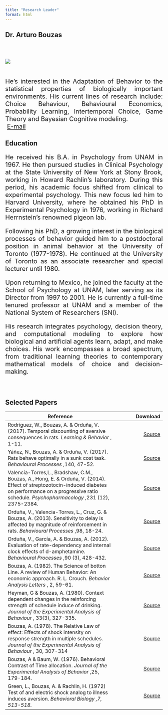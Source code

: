 ```yaml
---
title: "Research Leader"
format: html
---
```


## Dr. Arturo Bouzas

<br>




::: {layout="[30,100]" .profile-header}


<div class="img a">![](arturophotos/Arturo.png){.profile-pic}
</div class="img a">


<br> 
He's interested in the Adaptation of Behavior to the statistical properties of biologically important environments. His current lines of research include: Choice Behaviour, Behavioural Economics, Probability Learning, Intertemporal Choice, Game Theory and Bayesian Cognitive modeling. <br> <i class="bi bi-envelope"></i> &nbsp;[E-mail](mailto:abouzasr@gmail.com)

<style>

        p{
            font-size: 20px;
            text-align: justify;
        }
     
    </style>
:::

## Education
<p>

He received his B.A. in Psychology from UNAM in 1967. He then pursued studies in Clinical Psychology at the State University of New York at Stony Brook, working in Howard Rachlin's laboratory. During this period, his academic focus shifted from clinical to experimental psychology. This new focus led him to Harvard University, where he obtained his PhD in Experimental Psychology in 1976, working in Richard Herrnstein's renowned pigeon lab.

Following his PhD, a growing interest in the biological processes of behavior guided him to a postdoctoral position in animal behavior at the University of Toronto (1977-1978). He continued at the University of Toronto as an associate researcher and special lecturer until 1980.

Upon returning to Mexico, he joined the faculty at the School of Psychology at UNAM, later serving as its Director from 1997 to 2001. He is currently a full-time tenured professor at UNAM and a member of the National System of Researchers (SNI).

His research integrates psychology, decision theory, and computational modeling to explore how biological and artificial agents learn, adapt, and make choices. His work encompasses a broad spectrum, from traditional learning theories to contemporary mathematical models of choice and decision-making.

</p>

<br>

## Selected Papers

| Reference                                                                                                                                                                                                      |                                                                                 Download |
|----------------------------------------------------------------------------------------------------------------------------------------------------------------------------------------------------------------|-----------------------------------------------------------------------------------------:|
| Rodríguez, W., Bouzas, A. & Orduña, V. (2017). Temporal discounting of aversive consequences in rats.<i> Learning & Behavior </i>, 1-11.                                                                                 | [Source](https://link.springer.com/article/10.3758/s13420-017-0279-9)                    |
| Yáñez, N., Bouzas, A. & Orduña, V. (2017). Rats behave optimally in a sunk cost task. <i> Behavioural Processes </i>,140, 47-52.                                                                                          | [Source](https://www.sciencedirect.com/science/article/pii/S0376635716304132?via%3Dihub) |
| Valencia-Torres,L., Bradshaw, C.M., Bouzas, A., Hong, E. & Orduña, V. (2014). Effect of streptozotocin-induced diabetes on performance on a progressive ratio schedule. <i> Psychopharmacology </i>,231 (12), 2375-2384. | [Source](https://link.springer.com/article/10.1007/s00213-013-3401-5)                    |
| Orduña, V., Valencia-Torres, L., Cruz, G. & Bouzas, A. (2013). Sensitivity to delay is affected by magnitude of reinforcement in rats. <i> Behavioural Processes </i>,98, 18-24.                                         | [Source](https://www.sciencedirect.com/science/article/pii/S0376635713000867?via%3Dihub) |
| Orduña, V., García, A. & Bouzas, A. (2012). Evaluation of rate-dependency and internal clock effects of d-amphetamine. <i> Behavioural Processes </i>,90 (3), 428-432.                                                   | [Source](https://www.sciencedirect.com/science/article/pii/S0376635712000939?via%3Dihub) |
| Bouzas, A. (1982). The Science of botton Line. A review of Human Behavior: An economic approach. R. L. Crouch. <i> Behavior Analysis Letters </i>, 2, 59-61.                                                             | [Source]()                                                                               |
| Heyman, G & Bouzas, A. (1980). Context dependent changes in the reinforcing strength of schedule induce of drinking. <i> Journal of the Experimental Analysis of Behaviour </i>, 33(3), 327-335.                         | [Source](https://onlinelibrary.wiley.com/doi/abs/10.1901/jeab.1980.33-327)               |
| Bouzas, A. (1978). The Relative Law of effect: Effects of shock intensity on response strength in multiple schedules.<i> Journal of the Experimental Analysis of Behaviour </i>, 30, 307-314                            | [Source](https://onlinelibrary.wiley.com/doi/abs/10.1901/jeab.1978.30-307)               |
| Bouzas, A & Baum, W. (1976). Behavioral Contrast of Time allocation. <i>  Journal of the Experimental Analysis of Behavior </i>,25, 179-184.                                                                              | [Source](https://onlinelibrary.wiley.com/doi/abs/10.1901/jeab.1976.25-179)               |
| Green, L., Bouzas, A. & Rachlin, H. (1972) Test of and electric shock analog to illness induces aversion.<i> Behavioral Biology ,7, 513-518.                                                                        | [Source](https://www.sciencedirect.com/science/article/pii/S009167737280213X?via%3Dihub) |